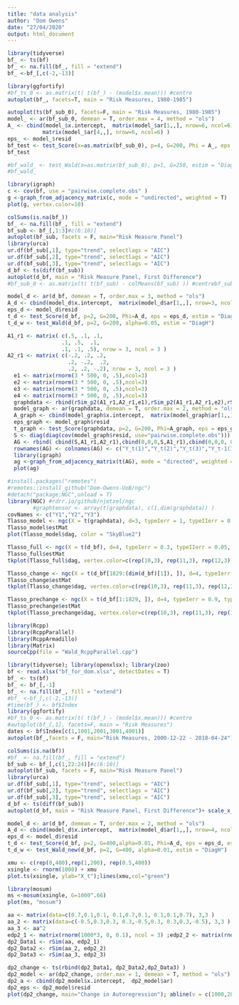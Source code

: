 ```yaml
---
title: "data analysis"
author: "Dom Owens"
date: "27/04/2020"
output: html_document
---
```


```r
library(tidyverse)
bf_ <- ts(bf)
bf_ <- na.fill(bf_, fill = "extend")
bf_ <-bf_[,c(-2,-13)]

library(ggfortify)
#bf_ts_0 <- as.matrix(t( t(bf_) - (model$x.mean))) #centre
autoplot(bf_, facets=T, main = "Risk Measures, 1980-1985")
```

```r


autoplot(ts(bf_sub_0), facets=F, main = "Risk Measures, 1980-1985")
model_ <- ar(bf_sub_0, demean = T, order.max = 4, method = "ols")  
A_ <- cbind(model_$x.intercept,  matrix(model_$ar[1,,], nrow=6, ncol=6), matrix(model_$ar[2,,], nrow=6, ncol=6),  matrix(model_$ar[3,,], nrow=6, ncol=6),  
           matrix(model_$ar[4,,], nrow=6, ncol=6) )
eps_ <- model_$resid
bf_test <- test_Score(x=as.matrix(bf_sub_0), p=4, G=200, Phi = A_, eps = as.matrix(eps_), alpha = 0.05, estim = "DiagH")
bf_test

#bf_wald_ <- test_Wald(x=as.matrix(bf_sub_0), p=1, G=250, estim = "DiagC")
#bf_wald_
```

```r
library(igraph)
c <- cov(bf, use = "pairwise.complete.obs" )
g <-graph_from_adjacency_matrix(c, mode = "undirected", weighted = T)
plot(g, vertex.color=10)
```

```r
colSums(is.na(bf_))
bf_ <- na.fill(bf_, fill = "extend")
bf_sub <- bf_[,1:3]#c(6:10)]
autoplot(bf_sub, facets = F, main="Risk Measure Panel")
library(urca)
ur.df(bf_sub[,1], type="trend", selectlags = "AIC")
ur.df(bf_sub[,2], type="trend", selectlags = "AIC")
ur.df(bf_sub[,3], type="trend", selectlags = "AIC")
d_bf <- ts(diff(bf_sub))
autoplot(d_bf, main = "Risk Measure Panel, First Difference")
#bf_sub_0 <- as.matrix(t( t(bf_sub) - colMeans(bf_sub) )) #centrebf_sub - colMeans(bf_sub)
```
```r
model_d <- ar(d_bf, demean = T, order.max = 3, method = "ols")  
A_d <- cbind(model_d$x.intercept,  matrix(model_d$ar[1,,], nrow=3, ncol=3), matrix(model_d$ar[2,,], nrow=3, ncol=3)) #,matrix(model_d$ar[3,,], nrow=3, ncol=3))
eps_d <- model_d$resid
t_d <- test_Score(d_bf, p=2, G=200, Phi=A_d, eps = eps_d, estim = "DiagH")
t_d_w <- test_Wald(d_bf, p=2, G=200, alpha=0.05, estim = "DiagH") 
```

```r
A1_r1 <- matrix( c(.5, .1, .1, 
                 .1, .5,  .1, 
                 .1, .1, .5), nrow = 3, ncol = 3 ) 
A2_r1 <- matrix( c(-.2, .2, .2, 
                   .2, -.2,  .2, 
                   .2, .2, -.2), nrow = 3, ncol = 3 ) 
  e1 <- matrix(rnorm(3 * 500, 0, .5),ncol=3)
  e2 <- matrix(rnorm(3 * 500, 0, .5),ncol=3)
  e3 <- matrix(rnorm(3 * 500, 0, .5),ncol=3)
  e4 <- matrix(rnorm(3 * 500, 0, .5),ncol=3)
  graphdata <- rbind(rSim_p2(A1_r1,A2_r1,e1),rSim_p2(A1_r1,A2_r1,e2),rSim_p2(A1_r1,A2_r1,e3),rSim_p2(A1_r1,A2_r1,e4)) 
  model_graph <- ar(graphdata, demean = T, order.max = 2, method = "ols")  
  A_graph <- cbind(model_graph$x.intercept,  matrix(model_graph$ar[1,,], nrow=3, ncol=3), matrix(model_graph$ar[2,,], nrow=3, ncol=3)) #,matrix(model_d$ar[3,,], nrow=3, ncol=3))
  eps_graph <- model_graph$resid
  t_graph <- test_Score(graphdata, p=2, G=200, Phi=A_graph, eps = eps_graph, estim = "DiagH")
  S <- diag(diag(cov(model_graph$resid, use="pairwise.complete.obs")))
  AG <- rbind( cbind(S,A1_r1,A2_r1),cbind(0,0,0,S,A1_r1),cbind(0,0,0, 0,0,0, S) )
  rownames(AG) <- colnames(AG) <- c("Y_t(1)","Y_t(2)","Y_t(3)","Y_t-1(1)","Y_t-1(2)","Y_t-1(3)","Y_t-2(1)","Y_t-2(2)","Y_t-2(3)")
  library(igraph)
  ag <-graph_from_adjacency_matrix(t(AG), mode = "directed", weighted = T)
  plot(ag)
```

```r
#install.packages("remotes")
#remotes::install_github("Dom-Owens-UoB/ngc")
#detach("package:NGC",unload = T)
library(NGC) #rdrr.io/github/njetzel/ngc
        #graphtensor <- array(t(graphdata), c(1,dim(graphdata)) )
covNames <- c("Y1","Y2","Y3")
Tlasso_model <- ngc(X = t(graphdata), d=3, typeIerr = 1, typeIIerr = 0.01,  maxIter=1000, estMethod = "truncate", covNames=covNames)
Tlasso_model$estMat
plot(Tlasso_model$dag, color = "SkyBlue2")
```

```r
Tlasso_full <- ngc(X = t(d_bf), d=4, typeIerr = 0.3, typeIIerr = 0.05, maxIter=5000, estMethod = "truncate", eps = 1e-5, covNames=covNames)
Tlasso_full$estMat
tkplot(Tlasso_full$dag, vertex.color=c(rep(10,3), rep(11,3), rep(12,3), rep(13,3), rep(14,3)  ))
```

```r
Tlasso_change <- ngc(X = t(d_bf[1829:(dim(d_bf)[1]), ]), d=4, typeIerr = 0.9, typeIIerr = 0.05, maxIter=10000, estMethod = "truncate", eps = 1e-5, covNames=covNames)
Tlasso_change$estMat
tkplot(Tlasso_change$dag, vertex.color=c(rep(10,3), rep(11,3), rep(12,3), rep(13,3), rep(14,3)  ))
```
```r
Tlasso_prechange <- ngc(X = t(d_bf[1:1829, ]), d=4, typeIerr = 0.9, typeIIerr = 0.05, maxIter=10000, estMethod = "truncate", eps = 1e-5, covNames=covNames)
Tlasso_prechange$estMat
tkplot(Tlasso_prechange$dag, vertex.color=c(rep(10,3), rep(11,3), rep(12,3), rep(13,3), rep(14,3)  ))

```





```r
library(Rcpp)
library(RcppParallel)
library(RcppArmadillo)
library(Matrix)
sourceCpp(file = "Wald_RcppParallel.cpp")
```
```r
library(tidyverse); library(openxlsx); library(zoo)
bf <- read.xlsx("bf_for_dom.xlsx", detectDates = T)
bf_ <- ts(bf)
bf_ <- bf_[,-1]
bf_ <- na.fill(bf_, fill = "extend")
#bf_ <-bf_[,c(-2,-13)]
#time(bf_) <- bf$Index
library(ggfortify)
#bf_ts_0 <- as.matrix(t( t(bf_) - (model$x.mean))) #centre
#autoplot(bf_[,1], facets=F, main = "Risk Measures")
dates <- bf$Index[c(1,1001,2001,3001,4001)]
autoplot(bf_,facets = F, main="Risk Measures, 2000-12-22 - 2018-04-24") + scale_x_continuous(breaks = c(1,1001,2001,3001,4001), labels= dates )
```


```r
colSums(is.na(bf))
#bf_ <- na.fill(bf_, fill = "extend")
bf_sub <- bf_[,c(1,22:24)]#c(6:10)]
autoplot(bf_sub, facets = F, main="Risk Measure Panel")
library(urca)
ur.df(bf_sub[,1], type="trend", selectlags = "AIC")
ur.df(bf_sub[,2], type="trend", selectlags = "AIC")
ur.df(bf_sub[,3], type="trend", selectlags = "AIC")
d_bf <- ts(diff(bf_sub))
autoplot(d_bf, main = "Risk Measure Panel, First Difference")+ scale_x_continuous(breaks = c(1,1001,2001,3001,4001), labels= dates )
```
```r
model_d <- ar(d_bf, demean = T, order.max = 2, method = "ols")  
A_d <- cbind(model_d$x.intercept,  matrix(model_d$ar[1,,], nrow=4, ncol=4), matrix(model_d$ar[2,,], nrow=4, ncol=4)) #,matrix(model_d$ar[3,,], nrow=3, ncol=3))
eps_d <- model_d$resid
t_d <- test_Score(d_bf, p=2, G=400,alpha=0.01, Phi=A_d, eps = eps_d, estim = "DiagH")
t_d_w <- test_Wald_new(d_bf, p=2, G=400, alpha=0.01, estim = "DiagH") 
```

```r
xmu <- c(rep(0,400),rep(1,200), rep(0.5,400))
xsingle <- rnorm(1000) + xmu
plot.ts(xsingle, ylab="X_t");lines(xmu,col="green")
```
```r
library(mosum)
ms <-mosum(xsingle, G=1000^.66)
plot(ms, "mosum")
```

```r
aa <- matrix(data=c(0.7,0.1,0.1, 0.1,0.7,0.1, 0.1,0.1,0.7), 3,3 )
aa_2 <- matrix(data=c(-0.5,0.3,0.3, 0.3,-0.5,0.3, 0.3,0.3,-0.5), 3,3 )
aa_3 <- aa^2
edp2_1 <- matrix(rnorm(1000*3, 0, 0.1), ncol = 3) ;edp2_2 <- matrix(rnorm(1000*3, 0, 0.1), ncol = 3);edp2_3 <- matrix(rnorm(1000*3, 0, 0.1), ncol = 3)
dp2_Data1 <- rSim(aa, edp2_1)
dp2_Data2 <- rSim(aa_2, edp2_2)
dp2_Data3 <- rSim(aa_3, edp2_3)

dp2_change <- ts(rbind(dp2_Data1, dp2_Data2,dp2_Data3) )
dp2_model <- ar(dp2_change, order.max = 1, demean = T, method = "ols")
dp2_a <- cbind(dp2_model$x.intercept,  dp2_model$ar)
dp2_eps <- dp2_model$resid
plot(dp2_change, main="Change in Autoregression"); abline(v = c(1000,2000), col= "red")
```

